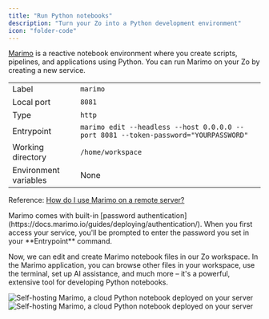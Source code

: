 ```yaml
---
title: "Run Python notebooks"
description: "Turn your Zo into a Python development environment"
icon: "folder-code"
---
```


[Marimo](https://marimo.io) is a reactive notebook environment where you create scripts, pipelines, and applications using Python. You can run Marimo on your Zo by creating a new service.

|                       |                                                                                     |
| --------------------- | ----------------------------------------------------------------------------------- |
| Label                 | `marimo`                                                                            |
| Local port            | `8081`                                                                              |
| Type                  | `http`                                                                              |
| Entrypoint            | `marimo edit --headless --host 0.0.0.0 --port 8081 --token-password="YOURPASSWORD"` |
| Working directory     | `/home/workspace`                                                                   |
| Environment variables | None                                                                                |

Reference: [How do I use Marimo on a remote server?](https://docs.marimo.io/faq/#faq-remote)

<Info>
  Marimo comes with built-in [password authentication](https://docs.marimo.io/guides/deploying/authentication/). When
  you first access your service, you'll be prompted to enter the password you set in your **Entrypoint** command.
</Info>

Now, we can edit and create Marimo notebook files in our Zo workspace. In the Marimo application, you can browse other files in your workspace, use the terminal, set up AI assistance, and much more – it's a powerful, extensive tool for developing Python notebooks.

<Frame caption="Marim-Zo">
  <img
    className="block dark:hidden"
    src="/screenshots/marimo-light.png"
    alt="Self-hosting Marimo, a cloud Python notebook deployed on your server"
  />
  <img
    className="hidden dark:block"
    src="/screenshots/marimo-dark.png"
    alt="Self-hosting Marimo, a cloud Python notebook deployed on your server"
  />
</Frame>

